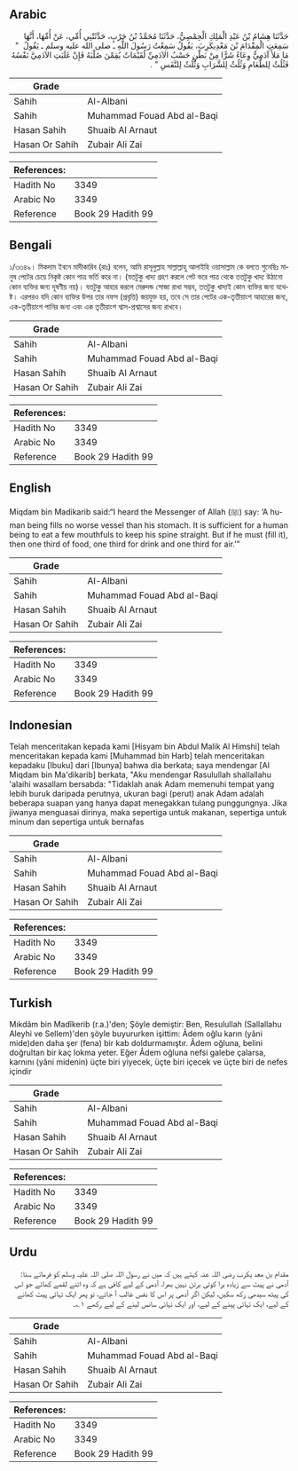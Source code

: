 ## Arabic


<div dir="rtl" lang="ar" style={{fontSize:'larger',backgroundColor:'#f8f9fa',padding:20}}>
حَدَّثَنَا هِشَامُ بْنُ عَبْدِ الْمَلِكِ الْحِمْصِيُّ، حَدَّثَنَا مُحَمَّدُ بْنُ حَرْبٍ، حَدَّثَتْنِي أُمِّي، عَنْ أُمِّهَا، أَنَّهَا سَمِعَتِ الْمِقْدَامَ بْنَ مَعْدِيكَرِبَ، يَقُولُ سَمِعْتُ رَسُولَ اللَّهِ ـ صلى الله عليه وسلم ـ يَقُولُ ‏ "‏ مَا مَلأَ آدَمِيٌّ وِعَاءً شَرًّا مِنْ بَطْنٍ حَسْبُ الآدَمِيِّ لُقَيْمَاتٌ يُقِمْنَ صُلْبَهُ فَإِنْ غَلَبَتِ الآدَمِيَّ نَفْسُهُ فَثُلُثٌ لِلطَّعَامِ وَثُلُثٌ لِلشَّرَابِ وَثُلُثٌ لِلنَّفَسِ ‏"‏ ‏.‏
</div>
<div style={{backgroundColor:'#f8f9fa',padding:20, marginBottom: 10}}><table> <thead> <tr> <th>Grade</th> <th></th> </tr> </thead> <tbody> <tr><td>Sahih</td><td>Al-Albani</td></tr><tr><td>Sahih</td><td>Muhammad Fouad Abd al-Baqi</td></tr><tr><td>Hasan Sahih</td><td>Shuaib Al Arnaut</td></tr><tr><td>Hasan Or Sahih</td><td>Zubair Ali Zai</td></tr></tbody></table><table> <thead> <tr> <th>References:</th> <th></th> </tr> </thead> <tbody><tr><td>Hadith No</td><td>3349</td></tr><tr><td>Arabic No</td><td>3349</td></tr><tr><td>Reference</td><td>Book 29 Hadith 99</td></tr></tbody></table></div>

## Bengali


<div dir="ltr" lang="bn" style={{fontSize:'larger',backgroundColor:'#f8f9fa',padding:20}}>
১/৩৩৪৯। মিকদাম ইবনে মাদীকারিব (রাঃ) বলেন, আমি রাসূলুল্লাহ সাল্লাল্লাহু আলাইহি ওয়াসাল্লাম কে বলতে শুনেছিঃ মানুষ পেটের চেয়ে নিকৃষ্ট কোন পাত্র ভর্তি করে না। (যতটুকু খাদ্য গ্রহণ করলে পেট ভরে পাত্র থেকে ততটুকু খাদ্য উঠানো কোন ব্যক্তির জন্য দূষণীয় নয়)। যতটুকু আহার করলে মেরুদন্ড সোজা রাখা সম্ভব, ততটুকু খাদ্যই কোন ব্যক্তির জন্য যথেষ্ট। এরপরও যদি কোন ব্যক্তির উপর তার নফস (প্রবৃত্তি) জয়যুক্ত হয়, তবে সে তার পেটের এক-তৃতীয়াংশ আহারের জন্য, এক-তৃতীয়াংশ পানির জন্য এবং এক তৃতীয়াংশ শ্বাস-প্রশ্বাসের জন্য রাখবে।
</div>
<div style={{backgroundColor:'#f8f9fa',padding:20, marginBottom: 10}}><table> <thead> <tr> <th>Grade</th> <th></th> </tr> </thead> <tbody> <tr><td>Sahih</td><td>Al-Albani</td></tr><tr><td>Sahih</td><td>Muhammad Fouad Abd al-Baqi</td></tr><tr><td>Hasan Sahih</td><td>Shuaib Al Arnaut</td></tr><tr><td>Hasan Or Sahih</td><td>Zubair Ali Zai</td></tr></tbody></table><table> <thead> <tr> <th>References:</th> <th></th> </tr> </thead> <tbody><tr><td>Hadith No</td><td>3349</td></tr><tr><td>Arabic No</td><td>3349</td></tr><tr><td>Reference</td><td>Book 29 Hadith 99</td></tr></tbody></table></div>

## English


<div dir="ltr" lang="en" style={{fontSize:'larger',backgroundColor:'#f8f9fa',padding:20}}>
Miqdam bin Madikarib said:“I heard the Messenger of Allah (ﷺ) say: ‘A human being fills no worse vessel than his stomach. It is sufficient for a human being to eat a few mouthfuls to keep his spine straight. But if he must (fill it), then one third of food, one third for drink and one third for air.’”
</div>
<div style={{backgroundColor:'#f8f9fa',padding:20, marginBottom: 10}}><table> <thead> <tr> <th>Grade</th> <th></th> </tr> </thead> <tbody> <tr><td>Sahih</td><td>Al-Albani</td></tr><tr><td>Sahih</td><td>Muhammad Fouad Abd al-Baqi</td></tr><tr><td>Hasan Sahih</td><td>Shuaib Al Arnaut</td></tr><tr><td>Hasan Or Sahih</td><td>Zubair Ali Zai</td></tr></tbody></table><table> <thead> <tr> <th>References:</th> <th></th> </tr> </thead> <tbody><tr><td>Hadith No</td><td>3349</td></tr><tr><td>Arabic No</td><td>3349</td></tr><tr><td>Reference</td><td>Book 29 Hadith 99</td></tr></tbody></table></div>

## Indonesian


<div dir="ltr" lang="id" style={{fontSize:'larger',backgroundColor:'#f8f9fa',padding:20}}>
Telah menceritakan kepada kami [Hisyam bin Abdul Malik Al Himshi] telah menceritakan kepada kami [Muhammad bin Harb] telah menceritakan kepadaku [Ibuku] dari [Ibunya] bahwa dia berkata; saya mendengar [Al Miqdam bin Ma'dikarib] berkata, "Aku mendengar Rasulullah shallallahu 'alaihi wasallam bersabda: "Tidaklah anak Adam memenuhi tempat yang lebih buruk daripada perutnya, ukuran bagi (perut) anak Adam adalah beberapa suapan yang hanya dapat menegakkan tulang punggungnya. Jika jiwanya menguasai dirinya, maka sepertiga untuk makanan, sepertiga untuk minum dan sepertiga untuk bernafas
</div>
<div style={{backgroundColor:'#f8f9fa',padding:20, marginBottom: 10}}><table> <thead> <tr> <th>Grade</th> <th></th> </tr> </thead> <tbody> <tr><td>Sahih</td><td>Al-Albani</td></tr><tr><td>Sahih</td><td>Muhammad Fouad Abd al-Baqi</td></tr><tr><td>Hasan Sahih</td><td>Shuaib Al Arnaut</td></tr><tr><td>Hasan Or Sahih</td><td>Zubair Ali Zai</td></tr></tbody></table><table> <thead> <tr> <th>References:</th> <th></th> </tr> </thead> <tbody><tr><td>Hadith No</td><td>3349</td></tr><tr><td>Arabic No</td><td>3349</td></tr><tr><td>Reference</td><td>Book 29 Hadith 99</td></tr></tbody></table></div>

## Turkish


<div dir="ltr" lang="tr" style={{fontSize:'larger',backgroundColor:'#f8f9fa',padding:20}}>
Mıkdâm bin Madîkerib (r.a.)'den; Şöyle demiştir: Ben, Resulullah (Sallallahu Aleyhi ve Sellem)'den şöyle buyururken işittim: Âdem oğlu karın (yâni mide)den daha şer (fena) bir kab doldurmamıştır. Âdem oğluna, belini doğrultan bir kaç lokma yeter. Eğer Âdem oğluna nefsi galebe çalarsa, karnını (yâni midenin) üçte biri yiyecek, üçte biri içecek ve üçte biri de nefes içindir
</div>
<div style={{backgroundColor:'#f8f9fa',padding:20, marginBottom: 10}}><table> <thead> <tr> <th>Grade</th> <th></th> </tr> </thead> <tbody> <tr><td>Sahih</td><td>Al-Albani</td></tr><tr><td>Sahih</td><td>Muhammad Fouad Abd al-Baqi</td></tr><tr><td>Hasan Sahih</td><td>Shuaib Al Arnaut</td></tr><tr><td>Hasan Or Sahih</td><td>Zubair Ali Zai</td></tr></tbody></table><table> <thead> <tr> <th>References:</th> <th></th> </tr> </thead> <tbody><tr><td>Hadith No</td><td>3349</td></tr><tr><td>Arabic No</td><td>3349</td></tr><tr><td>Reference</td><td>Book 29 Hadith 99</td></tr></tbody></table></div>

## Urdu


<div dir="rtl" lang="ur" style={{fontSize:'larger',backgroundColor:'#f8f9fa',padding:20}}>
مقدام بن معد یکرب رضی اللہ عنہ کہتے ہیں کہ میں نے رسول اللہ صلی اللہ علیہ وسلم کو فرماتے سنا: آدمی نے پیٹ سے زیادہ برا کوئی برتن نہیں بھرا، آدمی کے لیے کافی ہے کہ وہ اتنے لقمے کھائے جو اس کی پیٹھ سیدھی رکھ سکیں، لیکن اگر آدمی پر اس کا نفس غالب آ جائے، تو پھر ایک تہائی پیٹ کھانے کے لیے، ایک تہائی پینے کے لیے، اور ایک تہائی سانس لینے کے لیے رکھے ۱؎۔
</div>
<div style={{backgroundColor:'#f8f9fa',padding:20, marginBottom: 10}}><table> <thead> <tr> <th>Grade</th> <th></th> </tr> </thead> <tbody> <tr><td>Sahih</td><td>Al-Albani</td></tr><tr><td>Sahih</td><td>Muhammad Fouad Abd al-Baqi</td></tr><tr><td>Hasan Sahih</td><td>Shuaib Al Arnaut</td></tr><tr><td>Hasan Or Sahih</td><td>Zubair Ali Zai</td></tr></tbody></table><table> <thead> <tr> <th>References:</th> <th></th> </tr> </thead> <tbody><tr><td>Hadith No</td><td>3349</td></tr><tr><td>Arabic No</td><td>3349</td></tr><tr><td>Reference</td><td>Book 29 Hadith 99</td></tr></tbody></table></div>